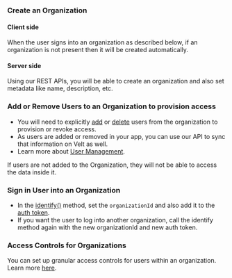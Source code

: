 ### Create an Organization

#### Client side
When the user signs into an organization as described below,
if an organization is not present then it will be created automatically.

#### Server side
Using our REST APIs, you will be able to create an organization and also set metadata like name, description, etc.

### Add or Remove Users to an Organization to provision access
- You will need to explicitly [add](/api-reference/rest-apis/users/add-users) or [delete](/api-reference/rest-apis/users/delete-users) users from the organization to provision or revoke access.
- As users are added or removed in your app, you can use our API to sync that information on Velt as well.
- Learn more about [User Management](/api-reference/rest-apis/users/add-users).

<Warning> If users are not added to the Organization, they will not be able to access the data inside it.</Warning>

### Sign in User into an Organization
- In the [identify()](/get-started/setup/authenticate) method, set the `organizationId` and also add it to the [auth token](/security/jwt-tokens).
- If you want the user to log into another organization, call the identify method again with the new organizationId and new auth token.

### Access Controls for Organizations
You can set up granular access controls for users within an organization. Learn more [here](/key-concepts/access-control/overview).